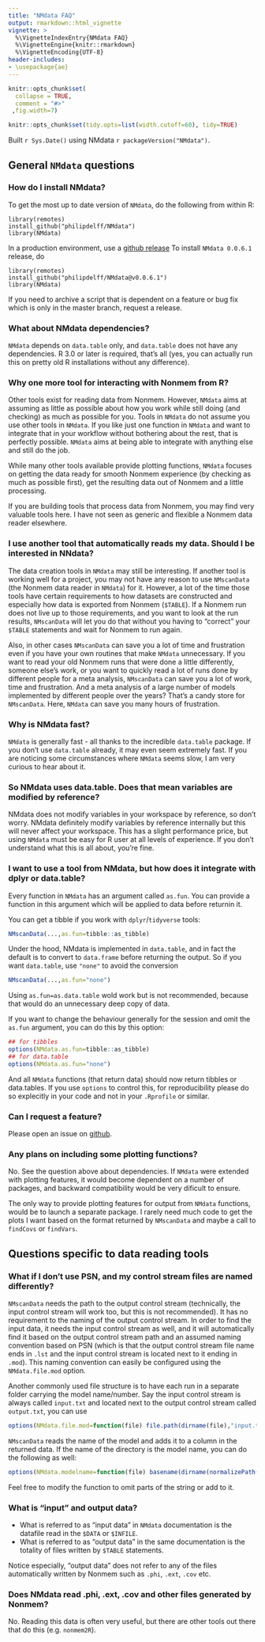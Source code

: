 ```yaml
---
title: "NMdata FAQ"
output: rmarkdown::html_vignette
vignette: >
  %\VignetteIndexEntry{NMdata FAQ}
  %\VignetteEngine{knitr::rmarkdown}
  %\VignetteEncoding{UTF-8}
header-includes:
- \usepackage{ae}
---
```


```r
knitr::opts_chunk$set(
  collapse = TRUE,
  comment = "#>"
 ,fig.width=7)

knitr::opts_chunk$set(tidy.opts=list(width.cutoff=60), tidy=TRUE)
```


Built `r Sys.Date()` using NMdata `r packageVersion("NMdata")`.

## General `NMdata` questions

### How do I install NMdata?
To get the most up to date version of `NMdata`, do the following from
within R:

```{eval=FALSE}
library(remotes)
install_github("philipdelff/NMdata")
library(NMdata)
```

In a production environment, use a [github
release](https://github.com/philipdelff/NMdata/releases) To install
`NMdata 0.0.6.1` release, do

```{eval=FALSE}
library(remotes)
install_github("philipdelff/NMdata@v0.0.6.1")
library(NMdata)
```

If you need to archive a script that is dependent on a feature or bug
fix which is only in the master branch, request a release. 


### What about NMdata dependencies?
`NMdata` depends on `data.table` only, and `data.table` does not have
any dependencies. R 3.0 or later is required, that's all (yes, you can
actually run this on pretty old R installations without any
difference).

### Why one more tool for interacting with Nonmem from R?
Other tools exist for reading data from Nonmem. However, `NMdata` aims at
 assuming as little as possible
about how you work while still doing (and checking) as much as
 possible for you. 
Tools in `NMdata` do not assume you use other tools in `NMdata`. If
you like just one function in `NMdata` and want to integrate that in
your workflow without bothering about the rest, that is
perfectly possible. `NMdata` aims at being able to integrate with
anything else and still do the job. 

While many other tools available provide plotting functions, `NMdata`
focuses on getting the data ready for smooth Nonmem experience (by
checking as much as possible first), get the resulting data out of
Nonmem and a little processing. 

If you are building tools that process data from Nonmem, you may find
very valuable tools here. I have not seen as generic and flexible a
Nonmem data reader elsewhere.

### I use another tool that automatically reads my data. Should I be interested in NNdata?
The data creation tools in `NMdata` may still be interesting. If
another tool is working well for a project, you may not have any
reason to use `NMscanData` (the Nonmem data reader in `NMdata`) for
it. However, a lot of the time those tools have certain requirements
to how datasets are constructed and especially how data is exported
from Nonmem (`$TABLE`). If a Nonmem run does not live up to those
requirements, and you want to look at the run results, `NMscanData`
will let you do that without you having to "correct" your `$TABLE`
statements and wait for Nonmem to run again.

Also, in other cases `NMscanData` can save you a lot of time and
frustration even if you have your own routines that make `NMdata`
unnecessary. If you want to read your old Nonmem runs that were done a
little differently, someone else's work, or you want to quickly read a
lot of runs done by different people for a meta analysis, `NMscanData`
can save you a lot of work, time and frustration. And a meta analysis
of a large number of models implemented by different people over the
years? That's a candy store for `NMscanData`. Here, `NMdata` can save
you many hours of frustration.


### Why is NMdata fast?
`NMdata` is generally fast - all thanks to the incredible `data.table`
package. If you don't use `data.table` already, it may even seem extremely
fast. If you are noticing some circumstances where `NMdata` seems
slow, I am very curious to hear about it.

### So NMdata uses data.table. Does that mean variables are modified by reference? 
NMdata does not modify variables in your workspace by reference, so
don't worry. NMdata definitely modify variables by reference
internally but this will never affect your workspace. This has a
slight performance price, but using `NMdata` must be easy for R user
at all levels of experience.  If you don't understand what this is all
about, you're fine.

### I want to use a tool from NMdata, but how does it integrate with dplyr or data.table?
Every function in `NMdata` has an argument called `as.fun`. You
can provide a function in this argument which will be applied to data
before returnin it.

You can get a tibble if you work with `dplyr`/`tidyverse` tools: 

```r
NMscanData(...,as.fun=tibble::as_tibble)
```

Under the hood, NMdata is implemented in `data.table`, and in fact the
default is to convert to `data.frame` before returning the output. So
if you want `data.table`, use `"none"` to avoid the conversion

```r
NMscanData(...,as.fun="none")
```

Using `as.fun=as.data.table` wold work but is not recommended, because
that would do an unnecessary deep copy of data.

If you want to change the behaviour generally for the session and omit
the `as.fun` argument, you can do this by this option:

```r
## for tibbles
options(NMdata.as.fun=tibble::as_tibble)
## for data.table
options(NMdata.as.fun="none")
```

And all `NMdata` functions (that return data) should now return
tibbles or data.tables. If you use `options` to control this, for
reproducibility please
do so explecitly in your code and not in your `.Rprofile` or
similar. 

### Can I request a feature?
Please open an issue on [github](https://github.com/philipdelff/NMdata/issues).

### Any plans on including some plotting functions?
No. See the question above about dependencies. If `NMdata` were extended
with plotting features, it would become dependent on a number of
packages, and backward compatibility would be very dificult to
ensure. 

The only way to provide plotting features for output from `NMdata`
functions, would be to launch a separate package. I
rarely need much code to get the plots I want based on the format
returned by `NMscanData` and maybe a call to `findCovs` or
`findVars`. 


## Questions specific to data reading tools 
### What if I don't use PSN, and my control stream files are named differently?
`NMscanData` needs the path to the output control stream (technically,
the input control stream will work too, but this is not
recommended). It has no requirement to the naming of the output
control stream. In order to find the input data, it needs the input
control stream as well, and it will automatically find it based on the
output control stream path and an assumed naming convention based on
PSN (which is that the output control stream file name ends in `.lst` and the
input control stream is located next to it ending in `.mod`). This naming
convention can easily be configured using the `NMdata.file.mod`
option. 

Another commonly used file structure is to have each run in a separate
folder carrying the model name/number. Say the input control stream is
always called `input.txt` and 
located next to the output control stream called `output.txt`, you can use

```r
options(NMdata.file.mod=function(file) file.path(dirname(file),"input.txt"))
```

`NMscanData` reads the name of the model and adds it to a column in
the returned data. If the name of the directory is the model name, you can do the
following as well:

```r
options(NMdata.modelname=function(file) basename(dirname(normalizePath(file))))
```
Feel free to modify the function to omit parts of the string or add to
it. 

### What is "input" and output data?
- What is referred to as "input data" in `NMdata` documentation is the
datafile read in the `$DATA` or `$INFILE`. 
- What is referred to as "output data" in the same documentation is the
totality of files written by `$TABLE` statements. 

Notice especially, "output data" does not refer to any of the files
automatically written by Nonmem such as `.phi`, `.ext`, `.cov` etc.

### Does NMdata read .phi, .ext, .cov and other files generated by Nonmem?
No. Reading this data is often very useful, but there are other tools
out there that do this (e.g. `nonmem2R`).

